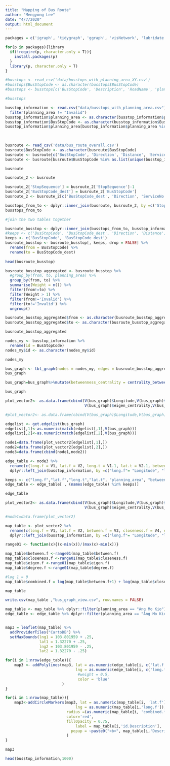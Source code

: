 ```yaml
---
title: "Mapping of Bus Route"
author: "Mengyong Lee"
date: "4/7/2020"
output: html_document
---
```


```r
packages = c('igraph', 'tidygraph', 'ggraph', 'visNetwork', 'lubridate', 'tidyverse', 'ggplot2', 'ggmap', 'leaflet', 'ggiraph', 'sf', 'tmap')

for(p in packages){library
  if(!require(p, character.only = T)){
    install.packages(p)
  }
  library(p, character.only = T)
}
```


```r

#busstops <- read_csv('data/busstops_with_planning_area_XY.csv')
#busstops$BusStopCode <- as.character(busstops$BusStopCode)
#busstops <- busstops[c('BusStopCode', 'Description', 'RoadName', 'planning_area', 'Latitude', 'Longitude')]

#busstops

busstop_information <- read.csv("data/busstops_with_planning_area.csv")[3:8]%>%
  filter(planning_area != "Invalid")
busstop_information$planning_area <- as.character(busstop_information$planning_area)
busstop_information$BusStopCode <- as.character(busstop_information$BusStopCode)
busstop_information$planning_area[busstop_information$planning_area %in% c('Central Water Catchment', 'Mandai', 'Marina South', 'Museum', 'Newton', 'Orchard', 'Outram', 
                                                                           'Seletar', 'Rochor', 'Singapore River', 'Tanglin', 'Southern Islands', 'River Valley', 'Paya Lebar', 
                                                                           'Straits View', 'Tengah')] <- "Others"

```


```r
busroute <- read_csv('data/bus_route_overall.csv')
busroute$BusStopCode <- as.character(busroute$BusStopCode)
busroute <- busroute[c('BusStopCode', 'Direction', 'Distance', 'ServiceNo', 'StopSequence')]
busroute <- busroute[busroute$BusStopCode %in% as.list(unique(busstop_information['BusStopCode']))[['BusStopCode']], ] 

busroute
```


```r
busroute_2 <- busroute

busroute_2['StopSequence'] = busroute_2['StopSequence']-1
busroute_2['BusStopCode_dest'] = busroute_2['BusStopCode']
busroute_2 <- busroute_2[c('BusStopCode_dest', 'Direction', 'ServiceNo', 'StopSequence')]

busstops_from_to <- dplyr::inner_join(busroute, busroute_2, by =c('StopSequence', 'ServiceNo', 'Direction'))
busstops_from_to
```

```r
#join the two tables together

busroute_busstop <- dplyr::inner_join(busstops_from_to, busstop_information, by ='BusStopCode')
#keeps <- c('BusStopCode', 'BusStopCode_dest', 'Direction', 'Distance', 'ServiceNo', 'Latitude', 'Longitude', 'planning_area', 'Description')
keeps <- c('BusStopCode', 'BusStopCode_dest')
busroute_busstop <- busroute_busstop[, keeps, drop = FALSE] %>% 
  rename(from = BusStopCode) %>%
  rename(to = BusStopCode_dest)
  
head(busroute_busstop)
```

```r
busroute_busstop_aggregated <- busroute_busstop %>%
  #group_by(from, to, planning_area) %>%
  group_by(from, to) %>%
  summarise(Weight = n()) %>%
  filter(from!=to) %>%
  filter(Weight > 1) %>%
  filter(from!='Invalid') %>%
  filter(to!='Invalid') %>%
  ungroup()

busroute_busstop_aggregated$from <- as.character(busroute_busstop_aggregated$from)
busroute_busstop_aggregated$to <- as.character(busroute_busstop_aggregated$to)

busroute_busstop_aggregated
```


```r
nodes_my <- busstop_information %>%
  rename(id = BusStopCode)
nodes_my$id <- as.character(nodes_my$id)

nodes_my

```


```r
bus_graph <- tbl_graph(nodes = nodes_my, edges = busroute_busstop_aggregated, directed = TRUE)
bus_graph
```


```r
bus_graph=bus_graph%>%mutate(betweenness_centrality = centrality_betweenness(normalized = TRUE)) %>%mutate(closeness_centrality = centrality_closeness(normalized = TRUE)) %>%mutate(degree_centrality=centrality_degree(mode='out',normalized = TRUE))%>%mutate(eigen_centrality=centrality_eigen(weights=bus_graph$Weight,directed=TRUE))

bus_graph
```


```r
plot_vector2<- as.data.frame(cbind(V(bus_graph)$Longitude,V(bus_graph)$Latitude,V(bus_graph)$betweenness_centrality,V(bus_graph)$closeness_centrality,
                                   V(bus_graph)$eigen_centrality,V(bus_graph)$degree_centrality))

#plot_vector2<- as.data.frame(cbind(V(bus_graph)$Longitude,V(bus_graph)$Latitude))

edgelist <- get.edgelist(bus_graph)
edgelist[,1]<-as.numeric(match(edgelist[,1],V(bus_graph)))
edgelist[,2]<-as.numeric(match(edgelist[,2],V(bus_graph)))

node1=data.frame(plot_vector2[edgelist[,1],])
node2=data.frame(plot_vector2[edgelist[,2],])
node3=data.frame(cbind(node1,node2))

edge_table <- node3 %>%
  rename(c(long.f = V1, lat.f = V2, long.t = V1.1, lat.t = V2.1, between.f = V3, closeness.f = V4, eigen.f = V5, degree.f = V6))%>%
  dplyr::left_join(busstop_information, by =c("long.f"= "Longitude", "lat.f" = "Latitude")) 

keeps <- c("long.f","lat.f","long.t","lat.t", "planning_area", "between.f", "closeness.f", "eigen.f","degree.f" )
edge_table <- edge_table[ , (names(edge_table) %in% keeps)]

edge_table

```
```r
plot_vector2<- as.data.frame(cbind(V(bus_graph)$Longitude,V(bus_graph)$Latitude,V(bus_graph)$betweenness_centrality,V(bus_graph)$closeness_centrality,
                                   V(bus_graph)$eigen_centrality,V(bus_graph)$degree_centrality))

#node1=data.frame(plot_vector2)

map_table <- plot_vector2 %>%
  rename(c(long.f = V1, lat.f = V2, between.f = V3, closeness.f = V4, eigen.f = V5, degree.f = V6))%>%
  dplyr::left_join(busstop_information, by =c("long.f"= "Longitude", "lat.f" = "Latitude")) 

range01 <- function(x){(x-min(x))/(max(x)-min(x))}

map_table$between.f <-range01(map_table$between.f)
map_table$closeness.f <-range01(map_table$closeness.f)
map_table$eigen.f <-range01(map_table$eigen.f)
map_table$degree.f <-range01(map_table$degree.f)

#log 1 = 0 
map_table$combined.f = log(map_table$between.f+1) + log(map_table$closeness.f+1) + log(map_table$eigen.f+1) + log(map_table$degree.f+1)

map_table

```



```r

write.csv(map_table ,"bus_graph_view.csv", row.names = FALSE)


```

```r

map_table <- map_table %>% dplyr::filter(planning_area == "Ang Mo Kio")
edge_table <- edge_table %>% dplyr::filter(planning_area == "Ang Mo Kio")


map3 = leaflet(map_table) %>%
  addProviderTiles("CartoDB") %>% 
  setMaxBounds(lng1 = 103.801959 + .25, 
               lat1 = 1.32270 + .25, 
               lng2 = 103.801959 - .25, 
               lat2 = 1.32270 - .25)

for(i in 1:nrow(edge_table)){
    map3 <- addPolylines(map3, lat = as.numeric(edge_table[i, c('lat.f', 'lat.t')]), 
                               lng = as.numeric(edge_table[i, c('long.f', 'long.t')]),
                                #weight = 0.5,
                                color = 'blue'
                         )
}

for(i in 1:nrow(map_table)){
    map3<-addCircleMarkers(map3, lat = as.numeric(map_table[i, 'lat.f']), 
                               lng = as.numeric(map_table[i,'long.f']),
                           radius =(as.numeric(map_table[i, 'combined.f'])*25),
                           color='red',
                           fillOpacity = 0.75,
                               label = map_table[i,'id.Description'],
                             popup = ~paste0("<b>", map_table[i,'Description'], "</b>", "<br/>", 'Betweenness Centrality: ', round(map_table[i,'between.f'],3), "<br/>", 'Closeness Centrality: ', round(map_table[i,'closeness.f'],3), "<br/>", 'Eigenvalue Centrality: ', round(map_table[i,'eigen.f'],3), "<br/>", 'Degree Centrality: ', round(map_table[i,'degree.f'],3))
                           )
}

map3

```

```r
head(busstop_information,1000)

```